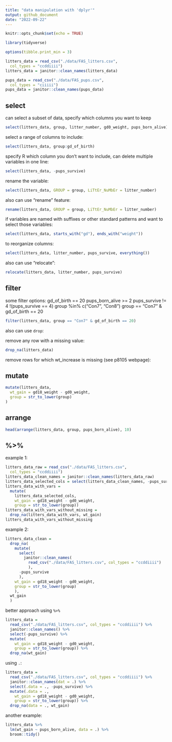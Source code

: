 ```yaml
---
title: "data manipulation with 'dplyr'"
output: github_document
date: "2022-09-22"
---
```


```r
knitr::opts_chunk$set(echo = TRUE)
```

```r
library(tidyverse)

options(tibble.print_min = 3)

litters_data = read_csv("./data/FAS_litters.csv",
  col_types = "ccddiiii")
litters_data = janitor::clean_names(litters_data)

pups_data = read_csv("./data/FAS_pups.csv",
  col_types = "ciiiii")
pups_data = janitor::clean_names(pups_data)

```


## select

can select a subset of data, specify which columns you want to keep
```r
select(litters_data, group, litter_number, gd0_weight, pups_born_alive)
```

select a range of columns to include:
```r
select(litters_data, group:gd_of_birth)
```

specify R which column you don't want to include, can delete multiple variables in one line:
```r
select(litters_data, -pups_survive)
```

rename the variable:
```r
select(litters_data, GROUP = group, LiTtEr_NuMbEr = litter_number)
```

also can use "rename" feature:
```r
rename(litters_data, GROUP = group, LiTtEr_NuMbEr = litter_number)
```

if variables are named with suffixes or other standard patterns and want to select those variables:
```r
select(litters_data, starts_with("gd"), ends_with("weight"))

```

to reorganize columns:
```r
select(litters_data, litter_number, pups_survive, everything())
```

also can use "relocate":
```r
relocate(litters_data, litter_number, pups_survive)
```

## filter

some filter options:
gd_of_birth == 20
pups_born_alive >= 2
pups_survive != 4
!(pups_survive == 4)
group %in% c("Con7", "Con8")
group == "Con7" & gd_of_birth == 20

```r
filter(litters_data, group == "Con7" & gd_of_birth == 20)
```


also can use `drop`:

remove any row with a missing value:
```r
drop_na(litters_data)
```

remove rows for which wt_increase is missing (see p8105 webpage):


## mutate

```r
mutate(litters_data,
  wt_gain = gd18_weight - gd0_weight,
  group = str_to_lower(group)
)
```


## arrange
```r
head(arrange(litters_data, group, pups_born_alive), 10)
```


## %>%

example 1:
```r
litters_data_raw = read_csv("./data/FAS_litters.csv",
  col_types = "ccddiiii")
litters_data_clean_names = janitor::clean_names(litters_data_raw)
litters_data_selected_cols = select(litters_data_clean_names, -pups_survive)
litters_data_with_vars = 
  mutate(
    litters_data_selected_cols, 
    wt_gain = gd18_weight - gd0_weight,
    group = str_to_lower(group))
litters_data_with_vars_without_missing = 
  drop_na(litters_data_with_vars, wt_gain)
litters_data_with_vars_without_missing
```

example 2:
```r
litters_data_clean = 
  drop_na(
    mutate(
      select(
        janitor::clean_names(
          read_csv("./data/FAS_litters.csv", col_types = "ccddiiii")
          ), 
      -pups_survive
      ),
    wt_gain = gd18_weight - gd0_weight,
    group = str_to_lower(group)
    ),
  wt_gain
  )
```


better approach using `%>%`
```r
litters_data = 
  read_csv("./data/FAS_litters.csv", col_types = "ccddiiii") %>%
  janitor::clean_names() %>%
  select(-pups_survive) %>%
  mutate(
    wt_gain = gd18_weight - gd0_weight,
    group = str_to_lower(group)) %>% 
  drop_na(wt_gain)
```


using `.`:
```r
litters_data = 
  read_csv("./data/FAS_litters.csv", col_types = "ccddiiii") %>%
  janitor::clean_names(dat = .) %>%
  select(.data = ., -pups_survive) %>%
  mutate(.data = .,
    wt_gain = gd18_weight - gd0_weight,
    group = str_to_lower(group)) %>% 
  drop_na(data = ., wt_gain)
```

another example:
```r
litters_data %>%
  lm(wt_gain ~ pups_born_alive, data = .) %>%
  broom::tidy()
```





